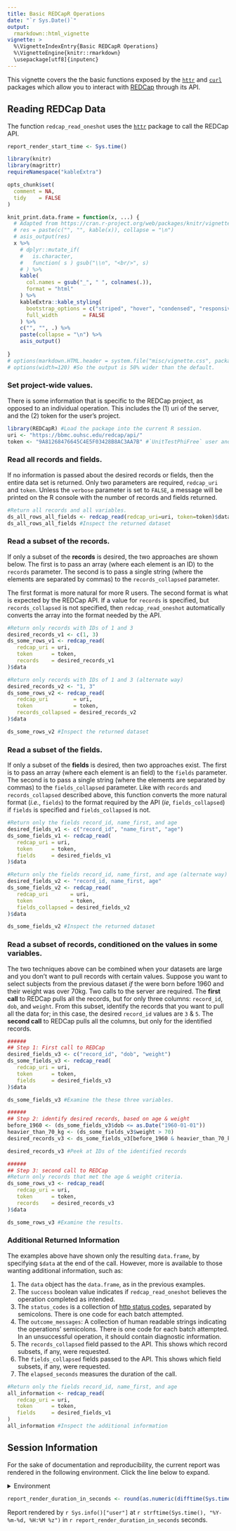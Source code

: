 ```yaml
---
title: Basic REDCapR Operations
date: "`r Sys.Date()`"
output: 
  rmarkdown::html_vignette
vignette: >
  %\VignetteIndexEntry{Basic REDCapR Operations}
  %\VignetteEngine{knitr::rmarkdown}
  \usepackage[utf8]{inputenc}
---
```


This vignette covers the the basic functions exposed by the [`httr`](https://github.com/hadley/httr) and [`curl`](https://cran.r-project.org/package=curl) packages which allow you to interact with [REDCap](http://www.project-redcap.org/) through its API.

## Reading REDCap Data
The function `redcap_read_oneshot` uses the [`httr`](https://cran.r-project.org/package=httr) package to call the REDCap API.
```r
report_render_start_time <- Sys.time()

library(knitr)
library(magrittr)
requireNamespace("kableExtra")

opts_chunk$set(
  comment = NA, 
  tidy    = FALSE
)

knit_print.data.frame = function(x, ...) {
  # Adapted from https://cran.r-project.org/web/packages/knitr/vignettes/knit_print.html
  # res = paste(c("", "", kable(x)), collapse = "\n")
  # asis_output(res)
  x %>% 
    # dplyr::mutate_if(
    #   is.character,
    #   function( s ) gsub("\\n", "<br/>", s)
    # ) %>%
    kable(
      col.names = gsub("_", " ", colnames(.)),
      format = "html"
    ) %>%
    kableExtra::kable_styling(
      bootstrap_options = c("striped", "hover", "condensed", "responsive"),
      full_width        = FALSE
    ) %>%
    c("", "", .) %>% 
    paste(collapse = "\n") %>% 
    asis_output()
  
}
# options(markdown.HTML.header = system.file("misc/vignette.css", package = "REDCapR"))
# options(width=120) #So the output is 50% wider than the default.
```

### Set project-wide values.
There is some information that is specific to the REDCap project, as opposed to an individual operation.  This includes the (1) uri of the server, and the (2) token for the user's project.

```r
library(REDCapR) #Load the package into the current R session.
uri <- "https://bbmc.ouhsc.edu/redcap/api/"
token <- "9A81268476645C4E5F03428B8AC3AA7B" #`UnitTestPhiFree` user and simple project (pid 153)
```

### Read all records and fields.
If no information is passed about the desired records or fields, then the entire data set is returned.  Only two parameters are required, `redcap_uri` and `token`.  Unless the `verbose` parameter is set to `FALSE`, a message will be printed on the R console with the number of records and fields returned.

```r
#Return all records and all variables.
ds_all_rows_all_fields <- redcap_read(redcap_uri=uri, token=token)$data
ds_all_rows_all_fields #Inspect the returned dataset
```

### Read a subset of the records.
If only a subset of the **records** is desired, the two approaches are shown below.  The first is to pass an array (where each element is an ID) to the `records` parameter.  The second is to pass a single string (where the elements are separated by commas) to the `records_collapsed` parameter.  

The first format is more natural for more R users.  The second format is what is expected by the REDCap API.  If a value for `records` is specified, but `records_collapsed` is not specified, then `redcap_read_oneshot` automatically converts the array into the format needed by the API.

```r
#Return only records with IDs of 1 and 3
desired_records_v1 <- c(1, 3)
ds_some_rows_v1 <- redcap_read(
   redcap_uri = uri, 
   token      = token, 
   records    = desired_records_v1
)$data

#Return only records with IDs of 1 and 3 (alternate way)
desired_records_v2 <- "1, 3"
ds_some_rows_v2 <- redcap_read(
   redcap_uri        = uri, 
   token             = token, 
   records_collapsed = desired_records_v2
)$data

ds_some_rows_v2 #Inspect the returned dataset
```

### Read a subset of the fields.
If only a subset of the **fields** is desired, then two approaches exist.  The first is to pass an array (where each element is an field) to the `fields` parameter.  The second is to pass a single string (where the elements are separated by commas) to the `fields_collapsed` parameter. Like with `records` and `records_collapsed` described above, this function converts the more natural format (*i.e.*, `fields`) to the format required by the API (*ie*, `fields_collapsed`) if `fields` is specified and `fields_collapsed` is not.

```r
#Return only the fields record_id, name_first, and age
desired_fields_v1 <- c("record_id", "name_first", "age")
ds_some_fields_v1 <- redcap_read(
   redcap_uri = uri, 
   token      = token, 
   fields     = desired_fields_v1
)$data

#Return only the fields record_id, name_first, and age (alternate way)
desired_fields_v2 <- "record_id, name_first, age"
ds_some_fields_v2 <- redcap_read(
   redcap_uri       = uri, 
   token            = token, 
   fields_collapsed = desired_fields_v2
)$data

ds_some_fields_v2 #Inspect the returned dataset
```


### Read a subset of records, conditioned on the values in some variables.
The two techniques above can be combined when your datasets are large and you don't want to pull records with certain values.  Suppose you want to select subjects from the previous dataset *if* the were born before 1960 and their weight was over 70kg.  Two calls to the server are required.  The **first call** to REDCap pulls all the records, but for only three columns: `record_id`, `dob`, and `weight`.  From this subset, identify the records that you want to pull all the data for; in this case, the desired `record_id` values are `3` & `5`.  The **second call** to REDCap pulls all the columns, but only for the identified records.

```r
######
## Step 1: First call to REDCap
desired_fields_v3 <- c("record_id", "dob", "weight")
ds_some_fields_v3 <- redcap_read(
   redcap_uri = uri, 
   token      = token, 
   fields     = desired_fields_v3
)$data

ds_some_fields_v3 #Examine the these three variables.

######
## Step 2: identify desired records, based on age & weight
before_1960 <- (ds_some_fields_v3$dob <= as.Date("1960-01-01"))
heavier_than_70_kg <- (ds_some_fields_v3$weight > 70)
desired_records_v3 <- ds_some_fields_v3[before_1960 & heavier_than_70_kg, ]$record_id

desired_records_v3 #Peek at IDs of the identified records

######
## Step 3: second call to REDCap
#Return only records that met the age & weight criteria.
ds_some_rows_v3 <- redcap_read(
   redcap_uri = uri, 
   token      = token, 
   records    = desired_records_v3
)$data

ds_some_rows_v3 #Examine the results.
```

### Additional Returned Information
The examples above have shown only the resulting `data.frame`, by specifying `$data` at the end of the call.  However, more is available to those wanting additional information, such as:

1. The `data` object has the `data.frame`, as in the previous examples.
1. The `success` boolean value indicates if `redcap_read_oneshot` believes the operation completed as intended.
1. The `status_codes` is a collection of [http status codes](http://en.wikipedia.org/wiki/List_of_HTTP_status_codes), separated by semicolons.  There is one code for each batch attempted.
1. The `outcome_messages`: A collection of human readable strings indicating the operations' semicolons.  There is one code for each batch attempted.  In an unsuccessful operation, it should contain diagnostic information.
1. The `records_collapsed` field passed to the API.  This shows which record subsets, if any, were requested.
1. The `fields_collapsed` fields passed to the API.  This shows which field subsets, if any, were requested.
1. The `elapsed_seconds` measures the duration of the call. 

```r
#Return only the fields record_id, name_first, and age
all_information <- redcap_read(
   redcap_uri = uri, 
   token      = token, 
   fields     = desired_fields_v1
)
all_information #Inspect the additional information
```

## Session Information
For the sake of documentation and reproducibility, the current report was rendered in the following environment.  Click the line below to expand.

<details>
  <summary>Environment <span class="glyphicon glyphicon-plus-sign"></span></summary>
```r
if( requireNamespace("devtools", quietly = TRUE) ) {
  sessioninfo::session_info()
} else {
  sessionInfo()
} 
```
</details>

```r
report_render_duration_in_seconds <- round(as.numeric(difftime(Sys.time(), report_render_start_time, units="secs")))
```

Report rendered by `r Sys.info()["user"]` at `r strftime(Sys.time(), "%Y-%m-%d, %H:%M %z")` in `r report_render_duration_in_seconds` seconds.

